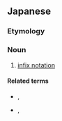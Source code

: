 ==Japanese==
{{ja-kanjitab|ちゅう|ち|き|ほう|yomi=o}}

===Etymology===
{{compound|lang=ja|sort=ちゅうちきほう|中置|tr1=chūchi|t1=infix|記法|tr2=kihō|t2=notation}}

===Noun===
{{ja-noun|ちゅうちきほう}}

# {{lb|ja|mathematics|sort=ちゅうちきほう}} [[infix notation]]

====Related terms====
* {{ja-r|前置記法|ぜんちきほう|gloss=[[prefix notation]]}}, {{ja-r|ポーランド記法|ポーランドきほう|gloss=[[Polish notation]]}}
* {{ja-r|後置記法|こうちきほう|gloss=[[postfix notation]]}}, {{ja-r|逆ポーランド記法|ぎゃくポーランドきほう|gloss=[[reverse Polish notation]]}}